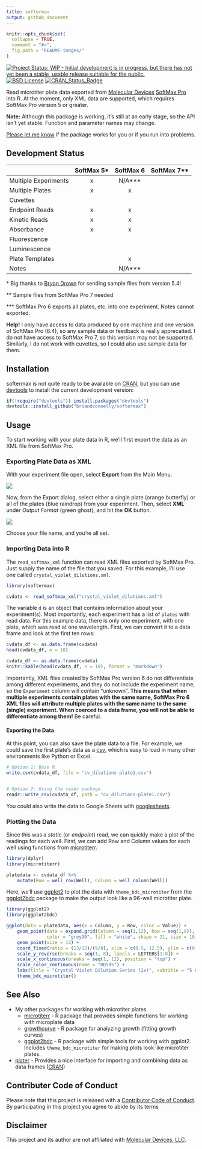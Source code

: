 ```yaml
---
title: softermax
output: github_document
---
```


```r
knitr::opts_chunk$set(
  collapse = TRUE,
  comment = "#>",
  fig.path = "README-images/"
)
```

[![Project Status: WIP - Initial development is in progress, but there has not yet been a stable, usable release suitable for the public.](http://www.repostatus.org/badges/latest/wip.svg)](http://www.repostatus.org/#wip)
[![BSD License](https://img.shields.io/badge/license-BSD-brightgreen.svg)](https://opensource.org/licenses/BSD-2-Clause)
[![CRAN_Status_Badge](http://www.r-pkg.org/badges/version/softermax)](https://cran.r-project.org/package=softermax)

Read microtiter plate data exported from [Molecular Devices](https://www.moleculardevices.com) [SoftMax Pro](https://www.moleculardevices.com/systems/microplate-readers/softmax-pro-7-software) into R.
At the moment, only XML data are supported, which requires SoftMax Pro version 5 or greater.

**Note:** Although this package is working, it's still at an early stage, so the API isn't yet stable.
Function and parameter names may change.

[Please let me know](https://github.com/briandconnelly/softermax/issues) if the package works for you or if you run into problems.


## Development Status

|                        | SoftMax 5\* | SoftMax 6 | SoftMax 7\*\* |
|------------------------|:-----------:|:---------:|:-------------:|
| Multiple Experiments   | x           | N/A\*\*\* |               |
| Multiple Plates        | x           | x         |               |
| Cuvettes               |             |           |               |
| Endpoint Reads         | x           | x         |               |
| Kinetic Reads          | x           | x         |               |
| Absorbance             | x           | x         |               |
| Fluorescence           |             |           |               |
| Luminescence           |             |           |               |
| Plate Templates        |             | x         |               |
| Notes                  |             | N/A\*\*\* |               |

\* Big thanks to [Bryon Drown](https://github.com/bdrown) for sending sample files from version 5.4!

\*\* Sample files from SoftMax Pro 7 needed

\*\*\* SoftMax Pro 6 exports all plates, etc. into one experiment. Notes cannot exported.

**Help!** I only have access to data produced by one machine and one version of SoftMax Pro (6.4), so any sample data or feedback is really apprecaited.
I do not have access to SoftMax Pro 7, so this version may not be supported.
Similarly, I do not work with cuvettes, so I could also use sample data for them.


## Installation

softermax is not quite ready to be available on [CRAN](http://cran.r-project.org), but you can use [devtools](http://cran.r-project.org/web/packages/devtools/index.html) to install the current development version:

```r
if(!require("devtools")) install.packages("devtools")
devtools::install_github("briandconnelly/softermax")
```


## Usage

To start working with your plate data in R, we'll first export the data as an XML file from SoftMax Pro.


### Exporting Plate Data as XML

With your experiment file open, select **Export** from the Main Menu.

![](README-images/main_menu.png)

Now, from the Export dialog, select either a single plate (orange butterfly) or all of the plates (blue raindrop) from your experiment.
Then, select **XML** under *Output Format* (green ghost), and hit the **OK** button.

![](README-images/export_details.png)

Choose your file name, and you're all set.


### Importing Data into R

The `read_softmax_xml` function can read XML files exported by SoftMax Pro.
Just supply the name of the file that you saved.
For this example, I'll use one called `crystal_violet_dilutions.xml`.

```r
library(softermax)

cvdata <- read_softmax_xml("crystal_violet_dilutions.xml")
```

The variable `d` is an object that contains information about your experiment(s).
Most importantly, each experiment has a list of `plates` with read data.
For this example data, there is only one experiment, with one plate, which was read at one wavelength.
First, we can convert it to a data frame and look at the first ten rows:

```r
cvdata_df <- as.data.frame(cvdata)
head(cvdata_df, n = 10)
```

```r
cvdata_df <- as.data.frame(cvdata)
knitr::kable(head(cvdata_df, n = 10), format = "markdown")
```

Importantly, XML files created by SoftMax Pro version 6 do not differentiate among different experiments, and they do not include the experiment name, so the `Experiment` column will contain "unknown".
**This means that when multiple experiments contain plates with the same name, SoftMax Pro 6 XML files will attribute multiple plates with the same name to the same (single) experiment. When coerced to a data frame, you will not be able to differentiate among them!** Be careful.


#### Exporting the Data

At this point, you can also save the plate data to a file.
For example, we could save the first plate's data as a [csv](https://en.wikipedia.org/wiki/Comma-separated_values), which is easy to load in many other environments like Python or Excel.

```r
# Option 1: Base R
write.csv(cvdata_df, file = "cv_dilutions-plate1.csv")


# Option 2: Using the readr package
readr::write_csv(cvdata_df, path = "cv_dilutions-plate1.csv")
```

You could also write the data to Google Sheets with [googlesheets](https://github.com/jennybc/googlesheets).


### Plotting the Data

Since this was a *static* (or *endpoint*) read, we can quickly make a plot of the readings for each well.
First, we can add Row and Column values for each well using functions from [microtiterr](https://github.com/briandconnelly/microtiterr).

```r
library(dplyr)
library(microtiterr)

platedata <- cvdata_df %>%
    mutate(Row = well_row(Well), Column = well_column(Well))
```

Here, we'll use [ggplot2](https://cran.r-project.org/package=ggplot2) to plot the data with `theme_bdc_microtiter` from the [ggplot2bdc](https://github.com/briandconnelly/ggplot2bdc) package to make the output look like a 96-well microtiter plate.


```r
library(ggplot2)
library(ggplot2bdc)

ggplot(data = platedata, aes(x = Column, y = Row, color = Value)) +
    geom_point(data = expand.grid(Column = seq(1,12), Row = seq(1,8)),
               color = "grey90", fill = "white", shape = 21, size = 10) +
    geom_point(size = 12) +
    coord_fixed(ratio = (13/12)/(9/8), xlim = c(0.5, 12.5), ylim = c(0.6, 8.4)) +
    scale_y_reverse(breaks = seq(1, 8), labels = LETTERS[1:8]) +
    scale_x_continuous(breaks = seq(1, 12), position = "top") +
    scale_color_continuous(name = "OD595") +
    labs(title = "Crystal Violet Dilution Series (2x)", subtitle = "5 April 2017") +
    theme_bdc_microtiter()
```


## See Also

- My other packages for working with microtiter plates
    - [microtiterr](https://github.com/briandconnelly/microtiterr) - R package that provides simple functions for working with microplate data
    - [growthcurve](https://github.com/briandconnelly/growthcurve) - R package for analyzing growth (fitting growth curves)
    - [ggplot2bdc](https://github.com/briandconnelly/ggplot2bdc) - R package with simple tools for working with ggplot2. Includes `theme_bdc_microtiter` for making plots look like microtiter plates.
- [plater](https://github.com/ropenscilabs/plater) - Provides a nice interface for importing and combining data as data frames ([CRAN](https://cran.r-project.org/package=plater))


## Contributer Code of Conduct

Please note that this project is released with a [Contributor Code of Conduct](CONDUCT.md). By participating in this project you agree to abide by its terms


## Disclaimer

This project and its author are not affiliated with [Molecular Devices, LLC](https://www.moleculardevices.com).
